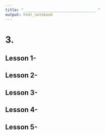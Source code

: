 ```yaml
---
title: "________________________________ "
output: html_notebook
---
```

# 3. 
## Lesson 1-
## Lesson 2-
## Lesson 3-
## Lesson 4-
## Lesson 5-